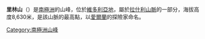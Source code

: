 {{unreferenced|time=2013-10-27T06:39:01+00:00}}
{{Coord|77|53|S|159|30|E|display=title}}

'''里林山'''（{{lang-en|Mount Crean}}）是[[南極洲|南極洲]]的山峰，位於[[維多利亞地|維多利亞地]]，屬於[[拉什利山脈|拉什利山脈]]的一部分，海拔高度8,630米，是該山脈的最高點，以[[愛爾蘭|愛爾蘭]]的探險家命名。

{{Antarctica-geo-stub}}
[[Category:南極洲山峰|Category:南極洲山峰]]